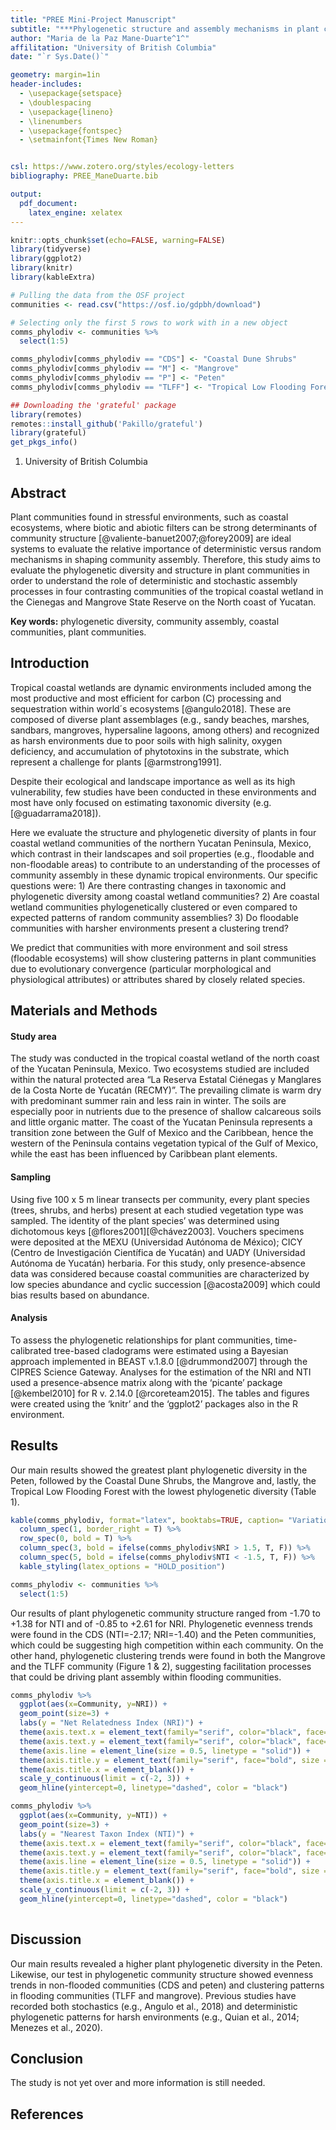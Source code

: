 ```yaml
---
title: "PREE Mini-Project Manuscript" 
subtitle: "***Phylogenetic structure and assembly mechanisms in plant communities in the Cienegas and Mangrove State Reserve on the North coast of Yucatan***"
author: "Maria de la Paz Mane-Duarte^1^"
affilitation: "University of British Columbia"
date: "`r Sys.Date()`"

geometry: margin=1in
header-includes:
  - \usepackage{setspace}
  - \doublespacing
  - \usepackage{lineno}
  - \linenumbers
  - \usepackage{fontspec}
  - \setmainfont{Times New Roman}


csl: https://www.zotero.org/styles/ecology-letters
bibliography: PREE_ManeDuarte.bib

output:
  pdf_document:
    latex_engine: xelatex
---
```


```r
knitr::opts_chunk$set(echo=FALSE, warning=FALSE)
library(tidyverse)
library(ggplot2)
library(knitr)
library(kableExtra)

# Pulling the data from the OSF project
communities <- read.csv("https://osf.io/gdpbh/download")

# Selecting only the first 5 rows to work with in a new object
comms_phylodiv <- communities %>%
  select(1:5)

comms_phylodiv[comms_phylodiv == "CDS"] <- "Coastal Dune Shrubs"
comms_phylodiv[comms_phylodiv == "M"] <- "Mangrove"
comms_phylodiv[comms_phylodiv == "P"] <- "Peten"
comms_phylodiv[comms_phylodiv == "TLFF"] <- "Tropical Low Flooding Forest"

```

```r

## Downloading the 'grateful' package
library(remotes)
remotes::install_github('Pakillo/grateful')
library(grateful)
get_pkgs_info()

```

1.  University of British Columbia

## Abstract

Plant communities found in stressful environments, such as coastal ecosystems, where biotic and abiotic filters can be strong determinants of community structure [@valiente-banuet2007;@forey2009] are ideal systems to evaluate the relative importance of deterministic versus random mechanisms in shaping community assembly. Therefore, this study aims to evaluate the phylogenetic diversity and structure in plant communities in order to understand the role of deterministic and stochastic assembly processes in four contrasting communities of the tropical coastal wetland in the Cienegas and Mangrove State Reserve on the North coast of Yucatan.

**Key words:** phylogenetic diversity, community assembly, coastal communities, plant communities.

\pagebreak

## Introduction

Tropical coastal wetlands are dynamic environments included among the most productive and most efficient for carbon (C) processing and sequestration within world´s ecosystems [@angulo2018]. These are composed of diverse plant assemblages (e.g., sandy beaches, marshes, sandbars, mangroves, hypersaline lagoons, among others) and recognized as harsh environments due to poor soils with high salinity, oxygen deficiency, and accumulation of phytotoxins in the substrate, which represent a challenge for plants [@armstrong1991].

Despite their ecological and landscape importance as well as its high vulnerability, few studies have been conducted in these environments and most have only focused on estimating taxonomic diversity (e.g. [@guadarrama2018]).

Here we evaluate the structure and phylogenetic diversity of plants in four coastal wetland communities of the northern Yucatan Peninsula, Mexico, which contrast in their landscapes and soil properties (e.g., floodable and non-floodable areas) to contribute to an understanding of the processes of community assembly in these dynamic tropical environments. Our specific questions were: 1) Are there contrasting changes in taxonomic and phylogenetic diversity among coastal wetland communities? 2) Are coastal wetland communities phylogenetically clustered or even compared to expected patterns of random community assemblies? 3) Do floodable communities with harsher environments present a clustering trend?

We predict that communities with more environment and soil stress (floodable ecosystems) will show clustering patterns in plant communities due to evolutionary convergence (particular morphological and physiological attributes) or attributes shared by closely related species.

\pagebreak

## Materials and Methods

#### Study area

The study was conducted in the tropical coastal wetland of the north coast of the Yucatan Peninsula, Mexico. Two ecosystems studied are included within the natural protected area "La Reserva Estatal Ciénegas y Manglares de la Costa Norte de Yucatán (RECMY)". The prevailing climate is warm dry with predominant summer rain and less rain in winter. The soils are especially poor in nutrients due to the presence of shallow calcareous soils and little organic matter. The coast of the Yucatan Peninsula represents a transition zone between the Gulf of Mexico and the Caribbean, hence the western of the Peninsula contains vegetation typical of the Gulf of Mexico, while the east has been influenced by Caribbean plant elements.

#### Sampling

Using five 100 x 5 m linear transects per community, every plant species (trees, shrubs, and herbs) present at each studied vegetation type was sampled. The identity of the plant species' was determined using dichotomous keys [@flores2001][@chávez2003]. Vouchers specimens were deposited at the MEXU (Universidad Autónoma de México); CICY (Centro de Investigación Científica de Yucatán) and UADY (Universidad Autónoma de Yucatán) herbaria. For this study, only presence-absence data was considered because coastal communities are characterized by low species abundance and cyclic succession [@acosta2009] which could bias results based on abundance.

#### Analysis

To assess the phylogenetic relationships for plant communities, time-calibrated tree-based cladograms were estimated using a Bayesian approach implemented in BEAST v.1.8.0 [@drummond2007] through the CIPRES Science Gateway. Analyses for the estimation of the NRI and NTI used a presence-absence matrix along with the 'picante' package [@kembel2010] for R v. 2.14.0 [@rcoreteam2015]. The tables and figures were created using the 'knitr' and the 'ggplot2' packages also in the R environment.

\pagebreak

## Results

Our main results showed the greatest plant phylogenetic diversity in the Peten, followed by the Coastal Dune Shrubs, the Mangrove and, lastly, the Tropical Low Flooding Forest with the lowest phylogenetic diversity (Table 1).

```r

kable(comms_phylodiv, format="latex", booktabs=TRUE, caption= "Variation in plant phylogenetic diversity (MPD, MNTD and their standardized effective size, NRI and NTI) between coastal dune shrub (CDS), mangrove, peten and tropical low flooding forests (TLFF).") %>% 
  column_spec(1, border_right = T) %>% 
  row_spec(0, bold = T) %>% 
  column_spec(3, bold = ifelse(comms_phylodiv$NRI > 1.5, T, F)) %>% 
  column_spec(5, bold = ifelse(comms_phylodiv$NTI < -1.5, T, F)) %>% 
  kable_styling(latex_options = "HOLD_position")
```

```r

comms_phylodiv <- communities %>%
  select(1:5)
```

Our results of plant phylogenetic community structure ranged from -1.70 to +1.38 for NTI and of -0.85 to +2.61 for NRI. Phylogenetic evenness trends were found in the CDS (NTI=-2.17; NRI=-1.40) and the Peten communities, which could be suggesting high competition within each community. On the other hand, phylogenetic clustering trends were found in both the Mangrove and the TLFF community (Figure 1 & 2), suggesting facilitation processes that could be driving plant assembly within flooding communities.

```r

comms_phylodiv %>% 
  ggplot(aes(x=Community, y=NRI)) + 
  geom_point(size=3) +
  labs(y = "Net Relatedness Index (NRI)") +
  theme(axis.text.x = element_text(family="serif", color="black", face="bold", size = 11)) + 
  theme(axis.text.y = element_text(family="serif", color="black", face="bold", size = 11)) +
  theme(axis.line = element_line(size = 0.5, linetype = "solid")) +
  theme(axis.title.y = element_text(family="serif", face="bold", size = 11)) +
  theme(axis.title.x = element_blank()) +
  scale_y_continuous(limit = c(-2, 3)) +
  geom_hline(yintercept=0, linetype="dashed", color = "black")

```

```r

comms_phylodiv %>% 
  ggplot(aes(x=Community, y=NTI)) + 
  geom_point(size=3) +
  labs(y = "Nearest Taxon Index (NTI)") +
  theme(axis.text.x = element_text(family="serif", color="black", face="bold", size = 11)) + 
  theme(axis.text.y = element_text(family="serif", color="black", face="bold", size = 11)) +
  theme(axis.line = element_line(size = 0.5, linetype = "solid")) +
  theme(axis.title.y = element_text(family="serif", face="bold", size = 11)) +
  theme(axis.title.x = element_blank()) +
  scale_y_continuous(limit = c(-2, 3)) +
  geom_hline(yintercept=0, linetype="dashed", color = "black")
  
```

\pagebreak

## Discussion

Our main results revealed a higher plant phylogenetic diversity in the Peten. Likewise, our test in phylogenetic community structure showed evenness trends in non-flooded communities (CDS and peten) and clustering patterns in flooding communities (TLFF and mangrove). Previous studies have recorded both stochastics (e.g., Angulo et al., 2018) and deterministic phylogenetic patterns for harsh environments (e.g., Quian et al., 2014; Menezes et al., 2020).

## Conclusion

The study is not yet over and more information is still needed.

\pagebreak

## References

::: {refs}
:::

#### 
